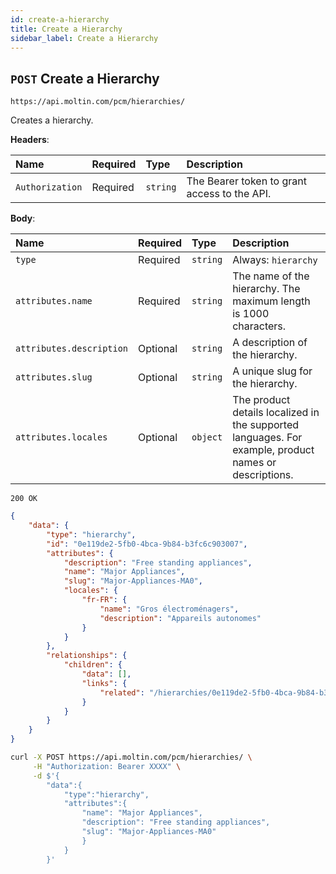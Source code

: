 ```yaml
---
id: create-a-hierarchy
title: Create a Hierarchy
sidebar_label: Create a Hierarchy
---
```


## `POST` Create a Hierarchy

```http
https://api.moltin.com/pcm/hierarchies/
```

Creates a hierarchy.

<!--DOCUSAURUS_CODE_TABS-->

<!-- Request -->

**Headers**:

| Name | Required | Type | Description |
| :--- | :--- | :--- | :--- |
| `Authorization` | Required | `string` | The Bearer token to grant access to the API. |

**Body**:

| Name | Required | Type | Description |
| :--- | :--- | :--- | :--- |
| `type` | Required | `string` | Always: `hierarchy` |
| `attributes.name` | Required | `string` | The name of the hierarchy. The maximum length is 1000 characters. |
| `attributes.description` | Optional | `string` | A description of the hierarchy. |
| `attributes.slug` | Optional | `string` | A unique slug for the hierarchy. |
| `attributes.locales` | Optional | `object` | The product details localized in the supported languages. For example, product names or descriptions. |

<!-- Response - PCM -->

`200 OK`

```json
{
    "data": {
        "type": "hierarchy",
        "id": "0e119de2-5fb0-4bca-9b84-b3fc6c903007",
        "attributes": {
            "description": "Free standing appliances",
            "name": "Major Appliances",
            "slug": "Major-Appliances-MA0",
            "locales": {
                "fr-FR": {
                    "name": "Gros électroménagers",
                    "description": "Appareils autonomes"
                }
            }
        },
        "relationships": {
            "children": {
                "data": [],
                "links": {
                    "related": "/hierarchies/0e119de2-5fb0-4bca-9b84-b3fc6c903007/children"
                }
            }
        }
    }
}
```

<!--END_DOCUSAURUS_CODE_TABS-->

<!--DOCUSAURUS_CODE_TABS-->

<!--cURL-->

```bash
curl -X POST https://api.moltin.com/pcm/hierarchies/ \
     -H "Authorization: Bearer XXXX" \
     -d $'{
        "data":{
            "type":"hierarchy",
            "attributes":{
                "name": "Major Appliances",
                "description": "Free standing appliances",
                "slug": "Major-Appliances-MA0"
                }
            }
        }'
```

<!--END_DOCUSAURUS_CODE_TABS-->
